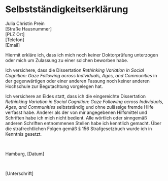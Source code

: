 # Selbstständigkeitserklärung {#selbststaendigkeit}

Julia Christin Prein \
[Straße Hausnummer] \
[PLZ Ort] \
[Telefon] \
[Email] \

Hiermit erkläre ich, dass ich mich noch keiner Doktorprüfung unterzogen oder mich um Zulassung zu einer solchen beworben habe. 

Ich versichere, dass die Dissertation *Rethinking Variation in Social Cognition: Gaze Following across Individuals, Ages, and Communities* in der gegenwärtigen oder einer anderen Fassung noch keiner anderen Hochschule zur Begutachtung vorgelegen hat.

Ich versichere an Eides statt, dass ich die eingereichte Dissertation *Rethinking Variation in Social Cognition: Gaze Following across Individuals, Ages, and Communities* selbstständig und ohne zulässige fremde Hilfe verfasst habe. Anderer als der von mir angegebenen Hilfsmittel und Schriften habe ich mich nicht bedient. Alle wörtlich oder sinngemäß anderen Schriften entnommenen Stellen habe ich kenntlich gemacht. Über die strafrechtlichen Folgen gemäß § 156 Strafgesetzbuch wurde ich in Kenntnis gesetzt.

&nbsp;

Hamburg, [Datum] 

&nbsp; 

[Unterschrift]
